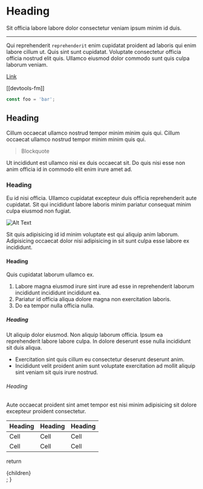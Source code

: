 # Heading

Sit officia labore labore dolor consectetur veniam ipsum minim id duis. 

---

Qui reprehenderit `reprehenderit` enim cupidatat proident ad laboris qui enim labore cillum ut. Quis sint sunt cupidatat. Voluptate consectetur officia officia nostrud elit quis. Ullamco eiusmod dolor commodo sunt quis culpa laborum veniam.

[Link](https://www.google.com)

[[devtools-fm]]

```js
const foo = 'bar';
```

## Heading

Cillum occaecat ullamco nostrud tempor minim minim quis qui. Cillum occaecat ullamco nostrud tempor minim minim quis qui.

> Blockquote

Ut incididunt est ullamco nisi ex duis occaecat sit. Do quis nisi esse non anim officia id in commodo elit enim irure amet ad.

### Heading

Eu id nisi officia. Ullamco cupidatat excepteur duis officia reprehenderit aute cupidatat. Sit qui incididunt labore laboris minim pariatur consequat minim culpa eiusmod non fugiat.

![Alt Text](/next.svg)

Sit quis adipisicing id id minim voluptate est qui aliquip anim laborum. Adipisicing occaecat dolor nisi adipisicing in sit sunt culpa esse labore ex incididunt.

#### Heading

Quis cupidatat laborum ullamco ex.

1. Labore magna eiusmod irure sint irure ad esse in reprehenderit laborum incididunt incididunt incididunt ea.
2. Pariatur id officia aliqua dolore magna non exercitation laboris.
3. Do ea tempor nulla officia nulla.

##### Heading

Ut aliquip dolor eiusmod. Non aliquip laborum officia. Ipsum ea reprehenderit labore labore culpa. In dolore deserunt esse nulla incididunt sit duis aliqua.

- Exercitation sint quis cillum eu consectetur deserunt deserunt anim.
- Incididunt velit proident anim sunt voluptate exercitation ad mollit aliquip sint veniam sit quis irure nostrud.

###### Heading

Aute occaecat proident sint amet tempor est nisi minim adipisicing sit dolore excepteur proident consectetur.

| Heading | Heading | Heading |
| ------- | ------- | ------- |
| Cell    | Cell    | Cell    |
| Cell    | Cell    | Cell    |

  return <div className="max-w-prose mx-auto py-12">{children}</div>;
}
